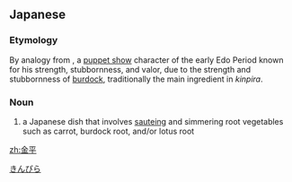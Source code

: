 ==Japanese==
{{ja-kanjitab|金|平}}
{{wikipedia|Kinpira}}
{{wikipedia|lang=ja}}

===Etymology===
By analogy from {{m|ja|坂田金平}}, a [[puppet show]] character of the early Edo Period known for his strength, stubbornness, and valor, due to the strength and stubbornness of [[burdock]], traditionally the main ingredient in ''kinpira''.

===Noun===
{{ja-noun|きんぴら}}

# a Japanese dish that involves [[saute]]ing and simmering root vegetables such as carrot, burdock root, and/or lotus root

[[Category:ja:Foods|きんぴら]]

[[zh:金平]]